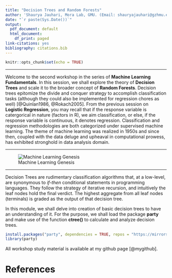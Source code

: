 ```yaml
---
title: "Decision Trees and Random Forests"
author: 'Shaurya Jauhari, Mora Lab, GMU. (Email: shauryajauhari@gzhmu.edu.cn)'
date: "`r paste(Sys.Date())`"
output:
  pdf_document: default
  html_document:
    df_print: paged
link-citations: yes
bibliography: citations.bib
---
```


```r
knitr::opts_chunk$set(echo = TRUE)
```
***

<p>Welcome to the second workshop in the series of **Machine Learning Fundamentals**. In this session, we shall explore the theory of **Decision Trees** and scale it to the broader concept of **Random Forests**. Decision trees epitomize the divide and conquer strategy to accomplish classification tasks (although they could also be implemented for regression chores as well) [@Quinlan1986, @Rokach2005]. From the previous session on **Logistic Regression**, you may recall that if the response variable is catergorical in nature (factors in R), we aim classification, or else, if the response variable is continuous, it denotes regression. Classification and regression methodologies are both categorized under supervised machine learning. The theme of machine learning was realized in 1950s and since then, coupled with the data deluge and upheaval in computational prowess, has exhibited stronghold in data analysis domain.</p>

***
<p>
![Machine Learning Genesis](./ML_Genesis.png)
</p>
***

Decision Trees are rudimentary classification algorithms that, at a low-level, are synonymous to *if-then* conditional statements in programming languages. They follow the strategy of iterative recursion, and intuitively the leaf nodes hold the final verdict. The highest aggregate from all leaf nodes (terminals) is graded as the output of that decision tree.

In this module, we shall delve into creation of basic decision trees to have an understanding of it. For the purpose, we shall load the package **party** and make use of the function **ctree()** to calculate and analyze decision trees.


```r
install.packages("party", dependencies = TRUE, repos = "https://mirrors.tuna.tsinghua.edu.cn/CRAN/")
library(party)

```



All workshop study material is available at my github page [@mygithub].


# References
